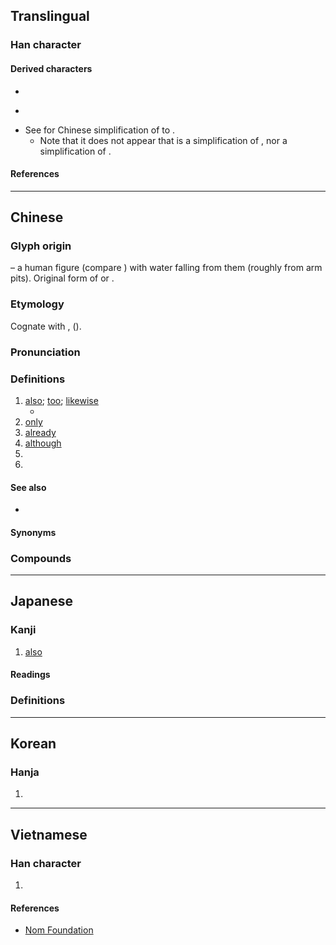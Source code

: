 {{also|𰁜|赤}}
{{character info}}
==Translingual==
{{stroke order}}

===Han character===
{{Han char|rn=8|rad=亠|as=04|sn=6|four=00330|canj=YLNC|ids=⿱亠⿻小丿(GTJK),⿵六⿰丿亅(GTJK),⿱亠⿻小丨(H),⿵六刂(H)}}

====Derived characters====
* {{l|mul|[[奕]] [[帟]] [[弈]] [[跡]] [[迹]] [[㑊]] [[洂]] [[𠲔]] [[𢙕]] [[𤥂]] [[硛]] [[𩷉]] [[𪁂]] [[𠸠]] [[𣖞]]}}
* {{l|ja|[[変]] [[弯]] [[恋]] [[栾]] [[蛮]]}} {{qualifier|all as Japanese simplification of {{l|ja|䜌}} to {{lang|ja|亦}}}}
* See {{l|mul|𰁜}} for Chinese simplification of {{l|zh|䜌}} to {{lang|zh|𰁜}}.
** Note that it does not appear that {{l|mul|奕}} is a simplification of {{l|mul|奱}}, nor {{l|mul|帟}} a simplification of {{l|mul|㡩}}.

====References====
{{Han ref|kx=0088.090|dkj=00293|dj=0187.010|hdz=10281.030|uh=4EA6}}

----

==Chinese==
{{zh-forms|alt=𠅃}}

===Glyph origin===
{{Han etym}}
{{liushu|i}} – a human figure (compare {{zh-l|*大}}) with water falling from them (roughly from arm pits). Original form of {{och-l|腋|armpit}} or {{och-l|液|liquid}}.

===Etymology===
Cognate with {{cog|lus|ve||also; too}}, {{cog|lus|vêk||again; over again}} ({{zh-ref|Schuessler, 2007}}).

===Pronunciation===
{{zh-pron
|m=yì
|m-s=
|c=jik6
|c-t=
|g=
|h=pfs=yi̍t
|j=
|mb=iǎ/ĭ
|mb_note=iǎ - vernacular; ĭ - literary
|md=iâ/ĭk
|md_note=iâ - vernacular; ĭk - literary
|mn=tw,xm,zz:ia̍h/qz:ia̍k/tw,xm,zz:e̍k
|mn_note=ia̍h - vernacular; ia̍k/e̍k - literary
|mn-t=êg8/ia7
|mn-t_note=êg8 - literary; ia7 - vernacular (訓讀) (original character is {{zh-l|*也}})
|w=5hhiq
|x=
|mc=y
|oc=y
|ma=y
|cat=adv
|ca=LL-Q9186 (yue)-Luilui6666-亦.wav
}}

===Definitions===
{{zh-hanzi}}

# [[also]]; [[too]]; [[likewise]]
#* {{zh-x|其 竹節 度{duó} 三 尺，柔細 可 為{wéi} 索，亦 以 皮 為{wéi} 麻。|Each joint measures three ''chi''; thin and supple, it may be used as a rope, and its skin may '''also''' be used as linen.|CL|ref={{RQ:Manshu|7|Tea, Trees, Herbs and Fruits|7}}}}
# [[only]]
# [[already]]
# [[although]]
# {{surname|zh}}
# {{n-g|meaningless particle}}

====See also====
* {{zh-l|也}}

====Synonyms====
{{zh-dial|也}}

===Compounds===
{{zh-der|不亦|不亦樂乎|亦步亦趨|亦然|人云亦云|死亦瞑目|盜亦有道|亦都|反之亦然|葉亦克}}

----

==Japanese==

===Kanji===
{{ja-kanji|grade=8|rs=亠04}}

# [[also]]

====Readings====
{{ja-readings
|goon=やく
|kanon=えき
|kun=また-, でも-
}}

===Definitions===
{{ja-kanjitab|また|yomi=k}}
{{ja-see|また}}

----

==Korean==

===Hanja===
{{ko-hanja|역}}

# {{rfdef|ko|sort=亠04}}

----

==Vietnamese==

===Han character===
{{vi-readings|reading=diệc|rs=亠04}}

# {{rfdef|vi|sort=亠04}}

====References====
* [http://nomfoundation.org/common/nom_details.php?codepoint=4ea6 Nom Foundation]